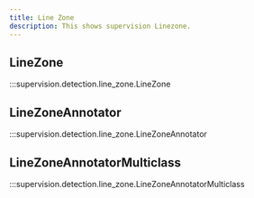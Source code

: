 ```yaml
---
title: Line Zone
description: This shows supervision Linezone.
---
```


<div className="md-typeset">
  <h2>LineZone</h2>
</div>

:::supervision.detection.line_zone.LineZone

<div className="md-typeset">
  <h2>LineZoneAnnotator</h2>
</div>

:::supervision.detection.line_zone.LineZoneAnnotator

<div className="md-typeset">
  <h2>LineZoneAnnotatorMulticlass</h2>
</div>

:::supervision.detection.line_zone.LineZoneAnnotatorMulticlass
